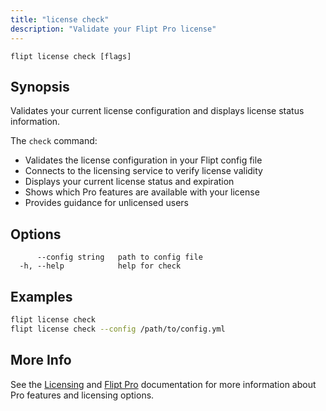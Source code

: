 ```yaml
---
title: "license check"
description: "Validate your Flipt Pro license"
---
```


```
flipt license check [flags]
```

## Synopsis

Validates your current license configuration and displays license status information.

The `check` command:

- Validates the license configuration in your Flipt config file
- Connects to the licensing service to verify license validity
- Displays your current license status and expiration
- Shows which Pro features are available with your license
- Provides guidance for unlicensed users

## Options

```
      --config string   path to config file
  -h, --help            help for check
```

## Examples

```bash
flipt license check
flipt license check --config /path/to/config.yml
```

## More Info

See the [Licensing](/v2/licensing) and [Flipt Pro](/v2/pro) documentation for more information about Pro features and licensing options.
